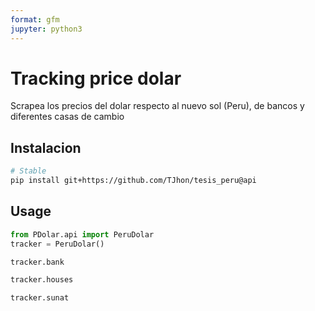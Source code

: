 ```yaml
---
format: gfm
jupyter: python3
---
```


# Tracking price dolar

Scrapea los precios del dolar respecto al nuevo sol (Peru), de bancos y diferentes casas de cambio

## Instalacion

```sh
# Stable
pip install git+https://github.com/TJhon/tesis_peru@api
```

## Usage

```python
from PDolar.api import PeruDolar
tracker = PeruDolar()
```

```python
tracker.bank
```

```python
tracker.houses
```

```python
tracker.sunat
```